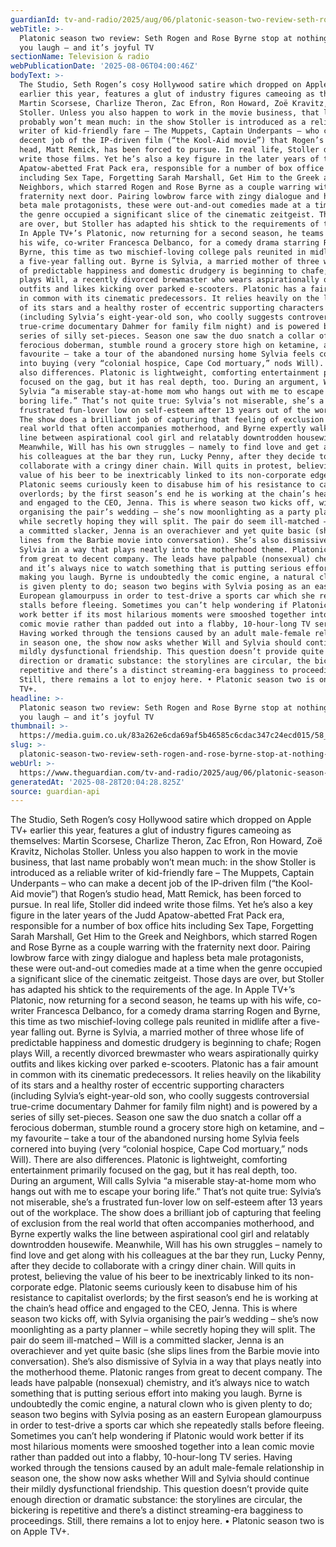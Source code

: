 ```yaml
---
guardianId: tv-and-radio/2025/aug/06/platonic-season-two-review-seth-rogen-and-rose-byrne
webTitle: >-
  Platonic season two review: Seth Rogen and Rose Byrne stop at nothing to make
  you laugh – and it’s joyful TV
sectionName: Television & radio
webPublicationDate: '2025-08-06T04:00:46Z'
bodyText: >-
  The Studio, Seth Rogen’s cosy Hollywood satire which dropped on Apple TV+
  earlier this year, features a glut of industry figures cameoing as themselves:
  Martin Scorsese, Charlize Theron, Zac Efron, Ron Howard, Zoë Kravitz, Nicholas
  Stoller. Unless you also happen to work in the movie business, that last name
  probably won’t mean much: in the show Stoller is introduced as a reliable
  writer of kid-friendly fare – The Muppets, Captain Underpants – who can make a
  decent job of the IP-driven film (“the Kool-Aid movie”) that Rogen’s studio
  head, Matt Remick, has been forced to pursue. In real life, Stoller did indeed
  write those films. Yet he’s also a key figure in the later years of the Judd
  Apatow-abetted Frat Pack era, responsible for a number of box office hits
  including Sex Tape, Forgetting Sarah Marshall, Get Him to the Greek and
  Neighbors, which starred Rogen and Rose Byrne as a couple warring with the
  fraternity next door. Pairing lowbrow farce with zingy dialogue and hapless
  beta male protagonists, these were out-and-out comedies made at a time when
  the genre occupied a significant slice of the cinematic zeitgeist. Those days
  are over, but Stoller has adapted his shtick to the requirements of the age.
  In Apple TV+’s Platonic, now returning for a second season, he teams up with
  his wife, co-writer Francesca Delbanco, for a comedy drama starring Rogen and
  Byrne, this time as two mischief-loving college pals reunited in midlife after
  a five-year falling out. Byrne is Sylvia, a married mother of three whose life
  of predictable happiness and domestic drudgery is beginning to chafe; Rogen
  plays Will, a recently divorced brewmaster who wears aspirationally quirky
  outfits and likes kicking over parked e-scooters. Platonic has a fair amount
  in common with its cinematic predecessors. It relies heavily on the likability
  of its stars and a healthy roster of eccentric supporting characters
  (including Sylvia’s eight-year-old son, who coolly suggests controversial
  true-crime documentary Dahmer for family film night) and is powered by a
  series of silly set-pieces. Season one saw the duo snatch a collar off a
  ferocious doberman, stumble round a grocery store high on ketamine, and – my
  favourite – take a tour of the abandoned nursing home Sylvia feels cornered
  into buying (very “colonial hospice, Cape Cod mortuary,” nods Will). There are
  also differences. Platonic is lightweight, comforting entertainment primarily
  focused on the gag, but it has real depth, too. During an argument, Will calls
  Sylvia “a miserable stay-at-home mom who hangs out with me to escape your
  boring life.” That’s not quite true: Sylvia’s not miserable, she’s a
  frustrated fun-lover low on self-esteem after 13 years out of the workplace.
  The show does a brilliant job of capturing that feeling of exclusion from the
  real world that often accompanies motherhood, and Byrne expertly walks the
  line between aspirational cool girl and relatably downtrodden housewife.
  Meanwhile, Will has his own struggles – namely to find love and get along with
  his colleagues at the bar they run, Lucky Penny, after they decide to
  collaborate with a cringy diner chain. Will quits in protest, believing the
  value of his beer to be inextricably linked to its non-corporate edge.
  Platonic seems curiously keen to disabuse him of his resistance to capitalist
  overlords; by the first season’s end he is working at the chain’s head office
  and engaged to the CEO, Jenna. This is where season two kicks off, with Sylvia
  organising the pair’s wedding – she’s now moonlighting as a party planner –
  while secretly hoping they will split. The pair do seem ill-matched – Will is
  a committed slacker, Jenna is an overachiever and yet quite basic (she slips
  lines from the Barbie movie into conversation). She’s also dismissive of
  Sylvia in a way that plays neatly into the motherhood theme. Platonic ranges
  from great to decent company. The leads have palpable (nonsexual) chemistry,
  and it’s always nice to watch something that is putting serious effort into
  making you laugh. Byrne is undoubtedly the comic engine, a natural clown who
  is given plenty to do; season two begins with Sylvia posing as an eastern
  European glamourpuss in order to test-drive a sports car which she repeatedly
  stalls before fleeing. Sometimes you can’t help wondering if Platonic would
  work better if its most hilarious moments were smooshed together into a lean
  comic movie rather than padded out into a flabby, 10-hour-long TV series.
  Having worked through the tensions caused by an adult male-female relationship
  in season one, the show now asks whether Will and Sylvia should continue their
  mildly dysfunctional friendship. This question doesn’t provide quite enough
  direction or dramatic substance: the storylines are circular, the bickering is
  repetitive and there’s a distinct streaming-era bagginess to proceedings.
  Still, there remains a lot to enjoy here. • Platonic season two is on Apple
  TV+.
headline: >-
  Platonic season two review: Seth Rogen and Rose Byrne stop at nothing to make
  you laugh – and it’s joyful TV
thumbnail: >-
  https://media.guim.co.uk/83a262e6cda69af5b46585c6cdac347c24ecd015/58_0_5000_4000/500.jpg
slug: >-
  platonic-season-two-review-seth-rogen-and-rose-byrne-stop-at-nothing-to-make-you-laugh-and-its-joyful-tv
webUrl: >-
  https://www.theguardian.com/tv-and-radio/2025/aug/06/platonic-season-two-review-seth-rogen-and-rose-byrne
generatedAt: '2025-08-28T20:04:28.825Z'
source: guardian-api
---
```

The Studio, Seth Rogen’s cosy Hollywood satire which dropped on Apple TV+ earlier this year, features a glut of industry figures cameoing as themselves: Martin Scorsese, Charlize Theron, Zac Efron, Ron Howard, Zoë Kravitz, Nicholas Stoller. Unless you also happen to work in the movie business, that last name probably won’t mean much: in the show Stoller is introduced as a reliable writer of kid-friendly fare – The Muppets, Captain Underpants – who can make a decent job of the IP-driven film (“the Kool-Aid movie”) that Rogen’s studio head, Matt Remick, has been forced to pursue. In real life, Stoller did indeed write those films. Yet he’s also a key figure in the later years of the Judd Apatow-abetted Frat Pack era, responsible for a number of box office hits including Sex Tape, Forgetting Sarah Marshall, Get Him to the Greek and Neighbors, which starred Rogen and Rose Byrne as a couple warring with the fraternity next door. Pairing lowbrow farce with zingy dialogue and hapless beta male protagonists, these were out-and-out comedies made at a time when the genre occupied a significant slice of the cinematic zeitgeist. Those days are over, but Stoller has adapted his shtick to the requirements of the age. In Apple TV+’s Platonic, now returning for a second season, he teams up with his wife, co-writer Francesca Delbanco, for a comedy drama starring Rogen and Byrne, this time as two mischief-loving college pals reunited in midlife after a five-year falling out. Byrne is Sylvia, a married mother of three whose life of predictable happiness and domestic drudgery is beginning to chafe; Rogen plays Will, a recently divorced brewmaster who wears aspirationally quirky outfits and likes kicking over parked e-scooters. Platonic has a fair amount in common with its cinematic predecessors. It relies heavily on the likability of its stars and a healthy roster of eccentric supporting characters (including Sylvia’s eight-year-old son, who coolly suggests controversial true-crime documentary Dahmer for family film night) and is powered by a series of silly set-pieces. Season one saw the duo snatch a collar off a ferocious doberman, stumble round a grocery store high on ketamine, and – my favourite – take a tour of the abandoned nursing home Sylvia feels cornered into buying (very “colonial hospice, Cape Cod mortuary,” nods Will). There are also differences. Platonic is lightweight, comforting entertainment primarily focused on the gag, but it has real depth, too. During an argument, Will calls Sylvia “a miserable stay-at-home mom who hangs out with me to escape your boring life.” That’s not quite true: Sylvia’s not miserable, she’s a frustrated fun-lover low on self-esteem after 13 years out of the workplace. The show does a brilliant job of capturing that feeling of exclusion from the real world that often accompanies motherhood, and Byrne expertly walks the line between aspirational cool girl and relatably downtrodden housewife. Meanwhile, Will has his own struggles – namely to find love and get along with his colleagues at the bar they run, Lucky Penny, after they decide to collaborate with a cringy diner chain. Will quits in protest, believing the value of his beer to be inextricably linked to its non-corporate edge. Platonic seems curiously keen to disabuse him of his resistance to capitalist overlords; by the first season’s end he is working at the chain’s head office and engaged to the CEO, Jenna. This is where season two kicks off, with Sylvia organising the pair’s wedding – she’s now moonlighting as a party planner – while secretly hoping they will split. The pair do seem ill-matched – Will is a committed slacker, Jenna is an overachiever and yet quite basic (she slips lines from the Barbie movie into conversation). She’s also dismissive of Sylvia in a way that plays neatly into the motherhood theme. Platonic ranges from great to decent company. The leads have palpable (nonsexual) chemistry, and it’s always nice to watch something that is putting serious effort into making you laugh. Byrne is undoubtedly the comic engine, a natural clown who is given plenty to do; season two begins with Sylvia posing as an eastern European glamourpuss in order to test-drive a sports car which she repeatedly stalls before fleeing. Sometimes you can’t help wondering if Platonic would work better if its most hilarious moments were smooshed together into a lean comic movie rather than padded out into a flabby, 10-hour-long TV series. Having worked through the tensions caused by an adult male-female relationship in season one, the show now asks whether Will and Sylvia should continue their mildly dysfunctional friendship. This question doesn’t provide quite enough direction or dramatic substance: the storylines are circular, the bickering is repetitive and there’s a distinct streaming-era bagginess to proceedings. Still, there remains a lot to enjoy here. • Platonic season two is on Apple TV+.
